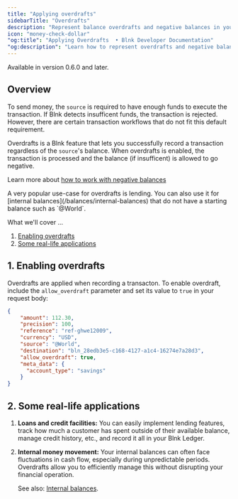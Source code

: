 ```yaml
---
title: "Applying overdrafts"
sidebarTitle: "Overdrafts"
description: "Represent balance overdrafts and negative balances in your Ledger."
icon: "money-check-dollar"
"og:title": "Applying Overdrafts  • Blnk Developer Documentation"
"og:description": "Learn how to represent overdrafts and negative balances in your Ledger."
---
```



<Info>Available in version 0.6.0 and later.</Info>

## Overview 

To send money, the `source` is required to have enough funds to execute the transaction. If Blnk detects insufficent funds, the transaction is rejected. However, there are certain transaction workflows that do not fit this default requirement.

Overdrafts is a Blnk feature that lets you successfully record a transaction regardless of the `source`'s balance. When overdrafts is enabled, the transaction is processed and the balance (if insufficent) is allowed to go negative. 

Learn more about [how to work with negative balances](/resources/negative-balances)

<Tip>
    A very popular use-case for overdrafts is lending. You can also use it for [internal balances](/balances/internal-balances) that do not have a starting balance such as `@World`.
</Tip>

What we'll cover …

1. [Enabling overdrafts](#1-enabling-overdrafts)
2. [Some real-life applications](#2-some-real-life-applications)

## 1. Enabling overdrafts

Overdrafts are applied when recording a transacton. To enable overdraft, include the `allow_overdraft` parameter and set its value to `true` in your request body:

```json Request {8}
{
    "amount": 112.30,
    "precision": 100,
    "reference": "ref-ghwe12009",
    "currency": "USD",
    "source": "@World",
    "destination": "bln_28edb3e5-c168-4127-a1c4-16274e7a28d3",
    "allow_overdraft": true,
    "meta_data": {
      "account_type": "savings"
    }
}
```

## 2. Some real-life applications

1. **Loans and credit facilities:** You can easily implement lending features, track how much a customer has spent outside of their available balance, manage credit history, etc., and record it all in your Blnk Ledger.

2. **Internal money movement:** Your internal balances can often face fluctuations in cash flow, especially during unpredictable periods. Overdrafts allow you to efficiently manage this without disrupting your financial operation. 

    See also: [Internal balances](/balances/internal-balances).

<NeedHelp />